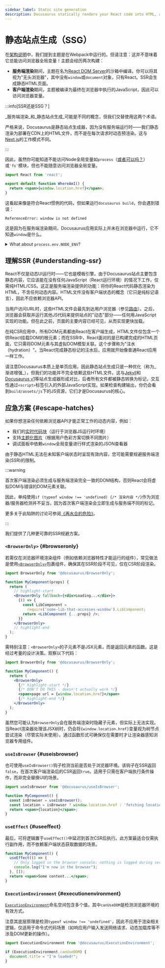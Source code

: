 ```yaml
---
sidebar_label: Static site generation
description: Docusaurus statically renders your React code into HTML, allowing faster load speed and better SEO.
---
```


# 静态站点生成（SSG）

在[架构说明](architecture.mdx)中，我们提到主题是在Webpack中运行的。但请注意：这并不意味着它总能访问浏览器全局变量！主题会经历两次构建：

- **服务端渲染**期间，主题在名为[React DOM Server](https://reactjs.org/docs/react-dom-server.html)的沙箱中编译。你可以将其视为"无头浏览器"，其中没有`window`或`document`对象，只有React。SSR会生成静态HTML页面。
- **客户端渲染**期间，主题被编译为最终在浏览器中执行的JavaScript，因此可以访问浏览器变量。

:::info[SSR还是SSG？]

_服务端渲染_和_静态站点生成_可能是不同的概念，但我们交替使用这两个术语。

严格来说，Docusaurus是静态站点生成器，因为没有服务端运行时——我们静态渲染为部署在CDN上的HTML文件，而不是在每次请求时动态预渲染。这与[Next.js](https://nextjs.org/)的工作模式不同。

:::

因此，虽然你可能知道不能访问Node全局变量如`process`（[或者可以吗？](#node-env)）或`'fs'`模块，但也不能随意访问浏览器全局变量。

```jsx
import React from 'react';

export default function WhereAmI() {
  return <span>{window.location.href}</span>;
}
```

这看起来像是符合React惯例的代码，但如果运行`docusaurus build`，你会遇到错误：

```
ReferenceError: window is not defined
```

这是因为在服务端渲染期间，Docusaurus应用实际上并未在浏览器中运行，它不知道`window`是什么。

<details id="node-env">
<summary>What about <code>process.env.NODE_ENV</code>?</summary>

One exception to the "no Node globals" rule is `process.env.NODE_ENV`. In fact, you can use it in React, because Webpack injects this variable as a global:

```jsx
import React from 'react';

export default function expensiveComp() {
  if (process.env.NODE_ENV === 'development') {
    return <>This component is not shown in development</>;
  }
  const res = someExpensiveOperationThatLastsALongTime();
  return <>{res}</>;
}
```

During Webpack build, the `process.env.NODE_ENV` will be replaced with the value, either `'development'` or `'production'`. You will then get different build results after dead code elimination:


<Tabs>
<TabItem value="Development">

```diff
import React from 'react';

export default function expensiveComp() {
  // highlight-next-line
  if ('development' === 'development') {
+   return <>This component is not shown in development</>;
  }
- const res = someExpensiveOperationThatLastsALongTime();
- return <>{res}</>;
}
```

</TabItem>
<TabItem value="Production">

```diff
import React from 'react';

export default function expensiveComp() {
  // highlight-next-line
- if ('production' === 'development') {
-   return <>This component is not shown in development</>;
- }
+ const res = someExpensiveOperationThatLastsALongTime();
+ return <>{res}</>;
}
```

</TabItem>
</Tabs>
</details>

## 理解SSR {#understanding-ssr}

React不仅是动态UI运行时——它也是模板引擎。由于Docusaurus站点主要包含静态内容，它应该能在没有任何JavaScript（React运行环境）的情况下工作，仅需纯HTML/CSS。这正是服务端渲染提供的功能：将你的React代码静态渲染为HTML，不含任何动态内容。HTML文件没有客户端状态的概念（它只是纯标记语言），因此不应依赖浏览器API。

当用户访问URL时，这些HTML文件会最先到达用户浏览器（参见[路由](routing.mdx)）。之后，浏览器会获取并运行其他JS代码来提供站点的"动态"部分——任何用JavaScript实现的功能。但在此之前，页面的主要内容已经可见，从而实现更快加载。

在纯CSR应用中，所有DOM元素都由React在客户端生成，HTML文件仅包含一个供React挂载DOM的根元素；而在SSR中，React面对的是已构建完成的HTML页面，它只需将DOM元素与其虚拟DOM模型关联。这个步骤称为"注水（hydration）"。当React完成静态标记的注水后，应用就开始像普通React应用一样工作。

请注意Docusaurus本质上是单页应用，因此静态站点生成只是一种优化（称为_渐进增强_），但我们的功能并不完全依赖这些HTML文件。这与[Jekyll](https://jekyllrb.com/)和[Docusaurus v1](https://v1.docusaurus.io/)等站点生成器形成对比，后者所有文件都被静态转换为标记，交互性通过`<script>`标签引入的外部JavaScript实现。如果检查构建输出，你仍会看到`build/assets/js`下的JS资源，它们才是Docusaurus的核心。

## 应急方案 {#escape-hatches}

如果你想渲染任何依赖浏览器API才能正常工作的动态内容，例如：

- 我们的[实时代码块](../guides/markdown-features/markdown-features-code-blocks.mdx#interactive-code-editor)（运行于浏览器JS运行时环境）
- 支持[主题化图片](../guides/markdown-features/markdown-features-assets.mdx#themed-images)（根据用户色彩方案切换不同图片）
- 调试面板中依赖`window`全局变量进行样式渲染的JSON查看器

由于静态HTML无法在未知客户端状态时呈现有效内容，您可能需要规避服务端渲染(SSR)的限制。

:::warning

首次客户端渲染必须生成与服务端渲染完全一致的DOM结构，否则React会将虚拟DOM与错误的DOM元素关联。

因此，单纯使用`if (typeof window !== 'undefined) {/* 渲染内容 */}`作为浏览器/服务器检测并不妥当，因为首次客户端渲染会立即生成与服务端不同的标记。

更多关于此陷阱的讨论可参阅[《再水合的危险》](https://www.joshwcomeau.com/react/the-perils-of-rehydration/)。

:::

我们提供了几种更可靠的SSR规避方案。

### `<BrowserOnly>` {#browseronly}

若需仅在浏览器环境渲染组件（例如依赖浏览器特性才能运行的组件），常见做法是使用[`<BrowserOnly>`](../docusaurus-core.mdx#browseronly)包裹组件，确保其在SSR阶段不可见，仅在CSR阶段渲染。

```jsx
import BrowserOnly from '@docusaurus/BrowserOnly';

function MyComponent(props) {
  return (
    // highlight-start
    <BrowserOnly fallback={<div>Loading...</div>}>
      {() => {
        const LibComponent =
          require('some-lib-that-accesses-window').LibComponent;
        return <LibComponent {...props} />;
      }}
    </BrowserOnly>
    // highlight-end
  );
}
```

需特别注意：`<BrowserOnly>`的子元素不是JSX元素，而是返回元素的函数。这是经过考量的设计决策。观察以下代码：

```jsx
import BrowserOnly from '@docusaurus/BrowserOnly';

function MyComponent() {
  return (
    <BrowserOnly>
      {/* highlight-start */}
      {/* DON'T DO THIS - doesn't actually work */}
      <span>page url = {window.location.href}</span>
      {/* highlight-end */}
    </BrowserOnly>
  );
}
```

虽然您可能认为`BrowserOnly`会在服务端渲染时隐藏子元素，但实际上无法实现。当React渲染器处理该JSX树时，仍会将`{window.location.href}`变量视为树节点尝试渲染（尽管实际未使用）。通过函数形式可确保仅在需要时才让渲染器感知浏览器专用组件。

### `useIsBrowser` {#useisbrowser}

也可使用`useIsBrowser()`钩子检测当前是否处于浏览器环境。该钩子在SSR返回`false`，在首次客户端渲染后的CSR返回`true`。适用于只需在客户端执行条件操作，而非完全替换UI的场景。

```jsx
import useIsBrowser from '@docusaurus/useIsBrowser';

function MyComponent() {
  const isBrowser = useIsBrowser();
  const location = isBrowser ? window.location.href : 'fetching location...';
  return <span>{location}</span>;
}
```

### `useEffect` {#useeffect}

最后，可将逻辑置于`useEffect()`中延迟到首次CSR后执行。此方案最适合仅需执行副作用，而不依赖客户端状态获取数据的场景。

```jsx
function MyComponent() {
  useEffect(() => {
    // Only logged in the browser console; nothing is logged during server-side rendering
    console.log("I'm now in the browser");
  }, []);
  return <span>Some content...</span>;
}
```

### `ExecutionEnvironment` {#executionenvironment}

[`ExecutionEnvironment`](../docusaurus-core.mdx#executionenvironment)命名空间包含多个值，其中`canUseDOM`是检测浏览器环境的有效方式。

注意其底层原理是检测`typeof window !== 'undefined'`，因此不应用于渲染相关逻辑，仅适用于命令式代码场景（如响应用户输入发送网络请求、动态加载库等不涉及DOM更新的操作）。

```js title="a-client-module.js"
import ExecutionEnvironment from '@docusaurus/ExecutionEnvironment';

if (ExecutionEnvironment.canUseDOM) {
  document.title = "I'm loaded!";
}
```